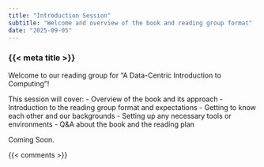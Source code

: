 ```yaml
---
title: "Introduction Session"
subtitle: "Welcome and overview of the book and reading group format"
date: "2025-09-05"
---
```


### {{< meta title >}}

Welcome to our reading group for "A Data-Centric Introduction to Computing"!

This session will cover:
- Overview of the book and its approach
- Introduction to the reading group format and expectations
- Getting to know each other and our backgrounds
- Setting up any necessary tools or environments
- Q&A about the book and the reading plan

Coming Soon.

{{< comments >}}
